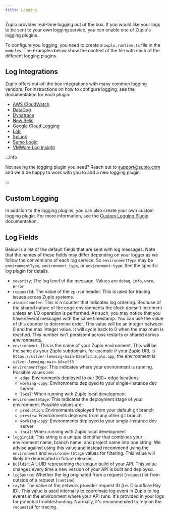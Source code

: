 ```yaml
---
title: Logging
---
```


Zuplo provides real-time logging out of the box. If you would like your logs to
be sent to your own logging service, you can enable one of Zuplo's logging
plugins.

To configure you logging, you need to create a `zuplo.runtime.ts` file in the
`modules`. The examples below show the content of the file with each of the
different logging plugins.

## Log Integrations

Zuplo offers out-of-the box integrations with many common logging vendors. For
instructions on how to configure logging, see the documentation for each plugin:

- [AWS CloudWatch](./log-plugin-aws-cloudwatch.mdx)
- [DataDog](./log-plugin-datadog.mdx)
- [Dynatrace](./log-plugin-dynatrace.mdx)
- [New Relic](./log-plugin-new-relic.mdx)
- [Google Cloud Logging](./log-plugin-gcp.mdx)
- [Loki](./log-plugin-loki.mdx)
- [Splunk](./log-plugin-splunk.mdx)
- [Sumo Logic](./log-plugin-sumo.mdx)
- [VMWare Log Insight](./log-plugin-vmware-log-insight.mdx)

:::info

Not seeing the logging plugin you need? Reach out to
[support@zuplo.com](mailto:support@zuplo.com) and we'd be happy to work with you
to add a new logging plugin.

:::

## Custom Logging

In addition to the logging plugins, you can also create your own custom logging
plugin. For more information, see the
[Custom Logging Plugin](./custom-logging-example.mdx) documentation.

## Log Fields

Below is a list of the default fields that are sent with log messages. Note that
the names of these fields may differ depending on your logger as we follow the
conventions of each log service. So `environmentType` may be `environmentType`,
`environment_type`, or `environment-type`. See the specific log plugin for
details.

- `severity`: The log level of the message. Values are `debug`, `info`, `warn`,
  `error`
- `requestId`: The value of the `zp-rid` header. This is used for tracing issues
  across Zuplo systems.
- `atomicCounter`: This is a counter that indicates log ordering. Because of the
  shared nature of the edge environments the clock doesn't incriment unless an
  I/O operation is performed. As such, you may notice that you have several
  messages with the same timestamp. You can use the value of this counter to
  determine order. This value will be an integer between 0 and the max integer
  value. It will cycle back to 0 when the maximum is reached. This number isn't
  persistent across restarts or shared across environments.
- `environment`: This is the name of your Zuplo environment. This will be the
  same as your Zuplo subdomain. for example if your Zuplo URL is
  `https://silver-lemming-main-b0cef33.zuplo.app`, the environment is
  `silver-lemming-main-b0cef33`
- `environmentType`: This indicates where your environment is running. Possible
  values are:
  - `edge`: Environments deployed to our 300+ edge locations
  - `working-copy`: Environments deployed to your single-instance dev server
  - `local`: When running with Zuplo local development
- `environmentStage`: This indicates the deployment stage of your environment.
  Possible values are:
  - `production`: Environments deployed from your default git branch
  - `preview`: Environments deployed from any other git branch
  - `working-copy`: Environments deployed to your single-instance dev server
  - `local`: When running with Zuplo local development
- `loggingId`: This string is a unique identifier that combines your environment
  name, branch name, and project name into one string. We advise against using
  this value and instead recommend using the `environment` and
  `environmentStage` values for filtering. This value will likely be deprecated
  in future releases.
- `buildId`: A UUID representing the unique build of your API. This value
  changes every time a new version of your API is built and deployed.
- `logSource`: Whether the log originated from a request (`request`) or from
  outside of a request (`runtime`)
- `rayId`: The value of the network provider request ID (i.e. Cloudflare Ray
  ID). This value is used internally to coordinate log event in Zuplo to log
  events in the environment where your API runs. It's provided in your logs for
  potential troubleshooting. Normally, it's recommended to rely on the
  `requestId` for tracing.
